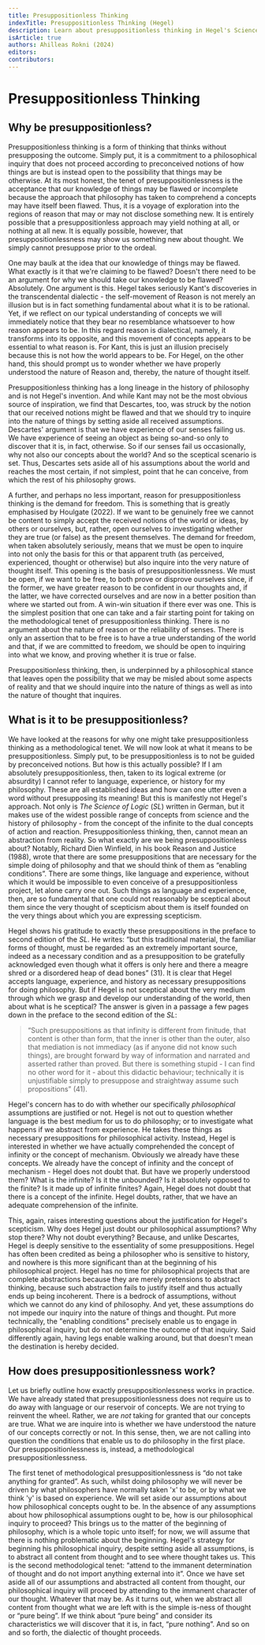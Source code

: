 ```yaml
---
title: Presuppositionless Thinking
indexTitle: Presuppositionless Thinking (Hegel)
description: Learn about presuppositionless thinking in Hegel's Science of Logic
isArticle: true
authors: Ahilleas Rokni (2024)
editors:
contributors:
---
```


# Presuppositionless Thinking

## Why be presuppositionless?

Presuppositionless thinking is a form of thinking that thinks without
presupposing the outcome. Simply put, it is a commitment to a philosophical
inquiry that does not proceed according to preconceived notions of how things
are but is instead open to the possibility that things may be otherwise. At its
most honest, the tenet of presuppositionlessness is the acceptance that our
knowledge of things may be flawed or incomplete because the approach that
philosophy has taken to comprehend a concepts may have itself been flawed. Thus,
it is a voyage of exploration into the regions of reason that may or may not
disclose something new. It is entirely possible that a presuppositionless
approach may yield nothing at all, or nothing at all new. It is equally
possible, however, that presuppositionlessness may show us something new about
thought. We simply cannot presuppose prior to the ordeal.

One may baulk at the idea that our knowledge of things may be flawed. What
exactly is it that we're claiming to be flawed? Doesn't there need to be an
argument for why we should take our knowledge to be flawed? Absolutely. One
argument is this. Hegel takes seriously Kant's discoveries in the transcendental
dialectic - the self-movement of Reason is not merely an illusion but is in fact
something fundamental about what it is to be rational. Yet, if we reflect on our
typical understanding of concepts we will immediately notice that they bear no
resemblance whatsoever to how reason appears to be. In this regard reason is
dialectical, namely, it transforms into its opposite, and this movement of
concepts appears to be essential to what reason is. For Kant, this is just an
illusion precisely because this is not how the world appears to be. For Hegel,
on the other hand, this should prompt us to wonder whether we have properly
understood the nature of Reason and, thereby, the nature of thought itself.

Presuppositionless thinking has a long lineage in the history of philosophy and
is not Hegel's invention. And while Kant may not be the most obvious source of
inspiration, we find that Descartes, too, was struck by the notion that our
received notions might be flawed and that we should try to inquire into the
nature of things by setting aside all received assumptions. Descartes' argument
is that we have experience of our senses failing us. We have experience of
seeing an object as being so-and-so only to discover that it is, in fact,
otherwise. So if our senses fail us occasionally, why not also our concepts
about the world? And so the sceptical scenario is set. Thus, Descartes sets
aside all of his assumptions about the world and reaches the most certain, if
not simplest, point that he can conceive, from which the rest of his philosophy
grows.

A further, and perhaps no less important, reason for presuppositionless thinking
is the demand for freedom. This is something that is greatly emphasised by
Houlgate (2022). If we want to be genuinely free we cannot be content to simply
accept the received notions of the world or ideas, by others or ourselves, but,
rather, open ourselves to investigating whether they are true (or false) as the
present themselves. The demand for freedom, when taken absolutely seriously,
means that we must be open to inquire into not only the basis for this or that
apparent truth (as perceived, experienced, thought or otherwise) but also
inquire into the very nature of thought itself. This opening is the basis of
presuppositionlessness. We must be open, if we want to be free, to both prove or
disprove ourselves since, if the former, we have greater reason to be confident
in our thoughts and, if the latter, we have corrected ourselves and are now in a
better position than where we started out from. A win-win situation if there
ever was one. This is the simplest position that one can take and a fair
starting point for taking on the methodological tenet of presuppositionless
thinking. There is no argument about the nature of reason or the reliability of
senses. There is only an assertion that to be free is to have a true
understanding of the world and that, if we are committed to freedom, we should
be open to inquiring into what we know, and proving whether it is true or false.

Presuppositionless thinking, then, is underpinned by a philosophical stance that
leaves open the possibility that we may be misled about some aspects of reality
and that we should inquire into the nature of things as well as into the nature
of thought that inquires.

## What is it to be presuppositionless?

We have looked at the reasons for why one might take presuppositionless thinking
as a methodological tenet. We will now look at what it means to be
presuppositionless. Simply put, to be presuppositionless is to not be guided by
preconceived notions. But how is this actually possible? If I am absolutely
presuppositionless, then, taken to its logical extreme (or absurdity) I cannot
refer to language, experience, or history for my philosophy. These are all
established ideas and how can one utter even a word without presupposing its
meaning! But this is manifestly not Hegel's approach. Not only is _The Science
of Logic_ (_SL_) written in German, but it makes use of the widest possible
range of concepts from science and the history of philosophy - from the concept
of the infinite to the dual concepts of action and reaction. Presuppositionless
thinking, then, cannot mean an abstraction from reality. So what exactly are we
being presuppositionless about? Notably, Richard Dien Winfield, in his book
Reason and Justice (1988), wrote that there are some presuppositions that are
necessary for the simple doing of philosophy and that we should think of them as
“enabling conditions”. There are some things, like language and experience,
without which it would be impossible to even conceive of a presuppositionless
project, let alone carry one out. Such things as language and experience, then,
are so fundamental that one could not reasonably be sceptical about them since
the very thought of scepticism about them is itself founded on the very things
about which you are expressing scepticism.

Hegel shows his gratitude to exactly these presuppositions in the preface to
second edition of the _SL_. He writes: “but this traditional material, the
familiar forms of thought, must be regarded as an extremely important source,
indeed as a necessary condition and as a presupposition to be gratefully
acknowledged even though what it offers is only here and there a meagre shred or
a disordered heap of dead bones” (31). It is clear that Hegel accepts language,
experience, and history as necessary presuppositions for doing philosophy. But
if Hegel is not sceptical about the very medium through which we grasp and
develop our understanding of the world, then about what is he sceptical? The
answer is given in a passage a few pages down in the preface to the second
edition of the _SL_:

> “Such presuppositions as that infinity is different from finitude, that
> content is other than form, that the inner is other than the outer, also that
> mediation is not immediacy (as if anyone did not know such things), are
> brought forward by way of information and narrated and asserted rather than
> proved. But there is something stupid - I can find no other word for it -
> about this didactic behaviour; technically it is unjustifiable simply to
> presuppose and straightway assume such propositions” (41).

Hegel's concern has to do with whether our specifically _philosophical_
assumptions are justified or not. Hegel is not out to question whether language
is the best medium for us to do philosophy; or to investigate what happens if we
abstract from experience. He takes these things as necessary presuppositions for
philosophical activity. Instead, Hegel is interested in whether we have actually
comprehended the concept of infinity or the concept of mechanism. Obviously we
already have these concepts. We already have the concept of infinity and the
concept of mechanism - Hegel does not doubt that. But have we properly
understood them? What is the infinite? Is it the unbounded? Is it absolutely
opposed to the finite? Is it made up of infinite finites? Again, Hegel does not
doubt that there is a concept of the infinite. Hegel doubts, rather, that we
have an adequate comprehension of the infinite.

This, again, raises interesting questions about the justification for Hegel's
scepticism. Why does Hegel just doubt our philosophical assumptions? Why stop
there? Why not doubt everything? Because, and unlike Descartes, Hegel is deeply
sensitive to the essentiality of some presuppositions. Hegel has often been
credited as being a philosopher who is sensitive to history, and nowhere is this
more significant than at the beginning of his philosophical project. Hegel has
no time for philosophical projects that are complete abstractions because they
are merely pretensions to abstract thinking, because such abstraction fails to
justify itself and thus actually ends up being incoherent. There is a bedrock of
assumptions, without which we cannot do any kind of philosophy. And yet, these
assumptions do not impede our inquiry into the nature of things and thought. Put
more technically, the "enabling conditions" precisely enable us to engage in
philosophical inquiry, but do not determine the outcome of that inquiry. Said
differently again, having legs enable walking around, but that doesn't mean the
destination is hereby decided.

## How does presuppositionlessness work?

Let us briefly outline how exactly presuppositionlessness works in practice. We
have already stated that presuppositionlessness does not require us to do away
with language or our reservoir of concepts. We are not trying to reinvent the
wheel. Rather, we are _not_ taking for granted that our concepts are true. What
we are inquire into is whether we have understood the nature of our concepts
correctly or not. In this sense, then, we are not calling into question the
conditions that enable us to do philosophy in the first place. Our
presuppositionlessness is, instead, a methodological presuppositionlessness.

The first tenet of methodological presuppositionlessness is “do not take
anything for granted”. As such, whilst doing philosophy we will never be driven
by what philosophers have normally taken 'x' to be, or by what we think 'y' is
based on experience. We will set aside our assumptions about how philosophical
concepts ought to be. In the absence of any assumptions about how philosophical
assumptions ought to be, how is our philosophical inquiry to proceed? This
brings us to the matter of the beginning of philosophy, which is a whole topic
unto itself; for now, we will assume that there is nothing problematic about the
beginning. Hegel's strategy for beginning his philosophical inquiry, despite
setting aside all assumptions, is to abstract all content from thought and to
see where thought takes us. This is the second methodological tenet: “attend to
the immanent determination of thought and do not import anything external into
it”. Once we have set aside all of our assumptions and abstracted all content
from thought, our philosophical inquiry will proceed by attending to the
immanent character of our thought. Whatever that may be. As it turns out, when
we abstract all content from thought what we are left with is the simple is-ness
of thought or “pure being”. If we think about “pure being” and consider its
characteristics we will discover that it is, in fact, “pure nothing”. And so on
and so forth, the dialectic of thought proceeds.
